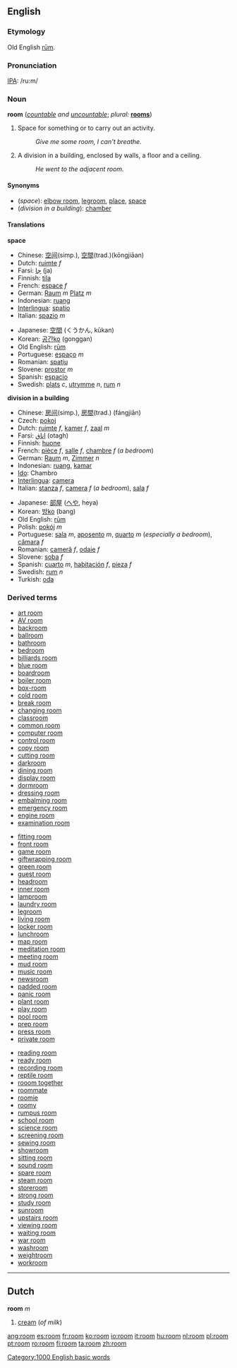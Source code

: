 ==English==

{{rank|stood|large|within|263|room|power|mother|often}}

===Etymology===
Old English [[rum|rūm]].

===Pronunciation===
[[IPA]]: /ru:m/

===Noun===
'''room''' (''[[countable]] and [[uncountable]]''; ''plural:'' '''[[rooms]]''')

# Space for something or to carry out an activity.
#:''Give me some room, I can't breathe.''
# A division in a building, enclosed by walls, a floor and a ceiling.
#:''He went to the adjacent room.''

====Synonyms====
*(''space''): [[elbow room]], [[legroom]], [[place]], [[space]]
*(''division in a building''): [[chamber]] <!--??? :[[ward]], [[quarters]]-->

====Translations====

'''space'''
{{top}}
*Chinese: [[空间]](simp.), [[空間]](trad.)(k&#333;ngji&#257;an)
*Dutch: [[ruimte]] ''f''
*Farsi: [[جا]]  (ja)
*Finnish: [[tila]]
*French: [[espace]] ''f''
*German: [[Raum]] ''m'' [[Platz]] ''m''
*Indonesian: [[ruang]]
*[[Interlingua]]: [[spatio]]
*Italian: [[spazio]] ''m''
{{mid}}
*Japanese: [[空間]] (くうかん, kūkan)
*Korean: [[공간]][[:ko:공간|ko]] (gonggan)
*Old English: [[rum|rūm]]
*Portuguese: [[espaço]] ''m''
*Romanian: [[spaţiu]]
*Slovene: [[prostor]] ''m''
*Spanish: [[espacio]]
*Swedish: [[plats]] ''c'', [[utrymme]] ''n'', [[rum]] ''n''
{{bottom}}

'''division in a building'''
{{top}}
*Chinese: [[房间]](simp.), [[房間]](trad.) (fángji&#257;n)
*Czech: [[pokoj]]
*Dutch: [[ruimte]] ''f'', [[kamer]] ''f'', [[zaal]] ''m''
*Farsi: [[اتاق]] (otagh)
*Finnish: [[huone]]
*French: [[pièce]] ''f'', [[salle]] ''f'', [[chambre]] ''f'' (''a bedroom'')
*German: [[Raum]] ''m'', [[Zimmer]] ''n''
*Indonesian: [[ruang]], [[kamar]]
*[[Ido]]: Chambro
*[[Interlingua]]: [[camera#Interlingua|camera]]
*Italian: [[stanza]] ''f'', [[camera#Italian|camera]] ''f'' (''a bedroom''), [[sala]] ''f''
{{mid}}
*Japanese: [[部屋]] ([[へや]], heya)
*Korean: [[방]][[:ko:방|ko]] (bang)
*Old English: [[rum|rūm]]
*Polish: [[pokój]] ''m''
*Portuguese: [[sala]] ''m'', [[aposento]] ''m'', [[quarto]] ''m'' (''especially a bedroom''), [[câmara]] ''f''
*Romanian: [[cameră]] ''f'', [[odaie]] ''f''
*Slovene: [[soba]] ''f''
*Spanish: [[cuarto]] ''m'', [[habitación]] ''f'', [[pieza]] ''f''
*Swedish: [[rum]] ''n''
*Turkish: [[oda]]
{{bottom}}

===Derived terms===
{{top3}}
*[[art room]]
*[[AV room]]
*[[backroom]]
*[[ballroom]]
*[[bathroom]]
*[[bedroom]]
*[[billiards room]]
*[[blue room]]
*[[boardroom]]
*[[boiler room]]
*[[box-room]]
*[[cold room]]
*[[break room]]
*[[changing room]]
*[[classroom]]
*[[common room]]
*[[computer room]]
*[[control room]]
*[[copy room]]
*[[cutting room]]
*[[darkroom]]
*[[dining room]]
*[[display room]]
*[[dormroom]]
*[[dressing room]]
*[[embalming room]]
*[[emergency room]]
*[[engine room]]
*[[examination room]]
{{mid3}}
*[[fitting room]]
*[[front room]]
*[[game room]]
*[[giftwrapping room]]
*[[green room]]
*[[guest room]]
*[[headroom]]
*[[inner room]]
*[[lamproom]]
*[[laundry room]]
*[[legroom]]
*[[living room]]
*[[locker room]]
*[[lunchroom]]
*[[map room]]
*[[meditation room]]
*[[meeting room]]
*[[mud room]]
*[[music room]]
*[[newsroom]]
*[[padded room]]
*[[panic room]]
*[[plant room]]
*[[play room]]
*[[pool room]]
*[[prep room]]
*[[press room]]
*[[private room]]
{{mid3}}
*[[reading room]]
*[[ready room]]
*[[recording room]]
*[[reptile room]]
*[[rooom together]]
*[[roommate]]
*[[roomie]]
*[[roomy]]
*[[rumpus room]]
*[[school room]]
*[[science room]]
*[[screening room]]
*[[sewing room]]
*[[showroom]]
*[[sitting room]]
*[[sound room]]
*[[spare room]]
*[[steam room]]
*[[storeroom]]
*[[strong room]]
*[[study room]]
*[[sunroom]]
*[[upstairs room]]
*[[viewing room]]
*[[waiting room]]
*[[war room]]
*[[washroom]]
*[[weightroom]]
*[[workroom]]
{{bottom}}

----

==Dutch==
'''room''' ''m''

#[[cream]] (''of milk'')

[[Category:1000 English basic words]]

[[ang:room]]
[[es:room]]
[[fr:room]]
[[ko:room]]
[[io:room]]
[[it:room]]
[[hu:room]]
[[nl:room]]
[[pl:room]]
[[pt:room]]
[[ro:room]]
[[fi:room]]
[[ta:room]]
[[zh:room]]